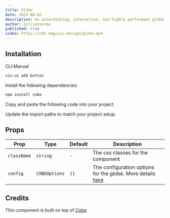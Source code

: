 ```yaml
---
title: Globe
date: 2023-08-02
description: An autorotating, interactive, and highly performant globe made using WebGL.
author: dillionverma
published: true
video: https://cdn.magicui.design/globe.mp4
---
```


<ComponentPreview name="button" />

## Installation

<Tabs defaultValue="cli">

<TabsList>
  <TabsTrigger value="cli">CLI</TabsTrigger>
  <TabsTrigger value="manual">Manual</TabsTrigger>
</TabsList>
<TabsContent value="cli">

```bash
vin-ui add button
```

</TabsContent>

<TabsContent value="manual">

<Steps>

<Step>Install the following dependencies:</Step>

```bash
npm install cobe
```

<Step>Copy and paste the following code into your project.</Step>

<ComponentSource name="button" />

<Step>Update the import paths to match your project setup.</Step>

</Steps>

</TabsContent>

</Tabs>

## Props

| Prop        | Type          | Default | Description                                                                                    |
| ----------- | ------------- | ------- | ---------------------------------------------------------------------------------------------- |
| `className` | `string`      | `-`     | The css classes for the component                                                              |
| `config`    | `COBEOptions` | `{}`    | The configuration options for the globe. More details [here](https://cobe.vercel.app/docs/api) |

## Credits

This component is built on top of [Cobe](https://cobe.vercel.app/docs/api).

